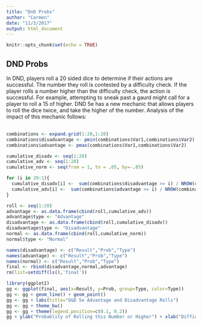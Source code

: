 ```yaml
---
title: "DnD Probs"
author: "Carmen"
date: "11/3/2017"
output: html_document
---
```


```r
knitr::opts_chunk$set(echo = TRUE)
```

## DND Probs
In DND, players roll a 20 sided dice to determine if their actions are successful. The number they roll is contested by a difficulty check. If the player rolls a number higher than the difficulty check, the action is successful. For example, attempting to sneak past a gaurd might call for a player to roll a 15 of higher. DND 5e has a new mechanic that allows players to roll the dice twice, and take the higher of the number. Analysis of the impact of this mechanic follows:\
\

```r
combinations <- expand.grid(1:20,1:20)
combinations$disadvantage <- pmin(combinations$Var1,combinations$Var2)
combinations$advantage <- pmax(combinations$Var1,combinations$Var2)

cumulative_disadv <- seq(1:20)
cumulative_adv <- seq(1:20)
cumulative_norm <- seq(from = 1, to = .05, by=-.05)

for (i in 20:1){
  cumulative_disadv[i] <-  sum(combinations$disadvantage >= i) / NROW(combinations);
  cumulative_adv[i] <-  sum(combinations$advantage >= i) / NROW(combinations);
}

roll <- seq(1:20)
advantage <- as.data.frame(cbind(roll,cumulative_adv))
advantage$type <- "Advantage"
disadvantage <- as.data.frame(cbind(roll,cumulative_disadv))
disadvantage$type <- "Disadvantage"
normal <- as.data.frame(cbind(roll,cumulative_norm))
normal$type <- "Normal"

names(disadvantage) <- c("Result","Prob","Type")
names(advantage) <- c("Result","Prob","Type")
names(normal) <- c("Result","Prob","Type")
final <- rbind(disadvantage,normal,advantage)
rm(list=setdiff(ls(),'final'))
```


```r
library(ggplot2)
gg <- ggplot(final, aes(x=Result, y=Prob, group=Type, color=Type))
gg <- gg + geom_line() + geom_point()
gg <- gg + labs(title="D&D 5e Advantage and Disadvantage Rolls")
gg <- gg + theme_bw()
gg <- gg + theme(legend.position=c(0.1, 0.2))
gg + ylab("Probablity of Rolling this Number or Higher") + xlab("Difficulty Check")
```